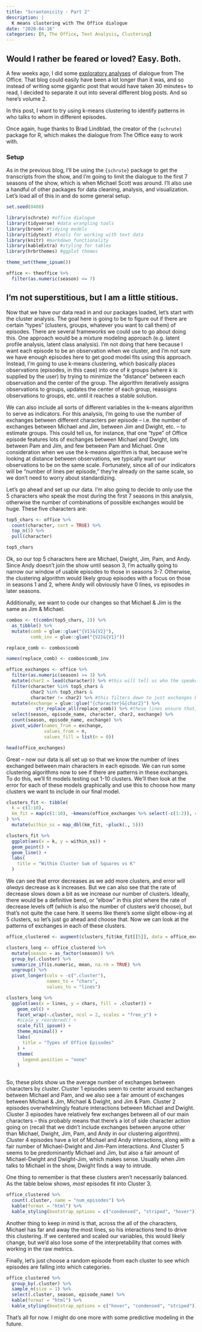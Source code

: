 ```yaml
---
title: "Scrantonicity - Part 2"
description: |
  K means clustering with The Office dialogue
date: "2020-04-16"
categories: [R, The Office, Text Analysis, Clustering]
---
```



## Would I rather be feared or loved? Easy. Both.

A few weeks ago, I did some [exploratory analyses](https://ericekholm.com/blog/office-part1/) of dialogue from The Office. That blog could easily have been a lot longer than it was, and so instead of writing some gigantic post that would have taken 30 minutes+ to read, I decided to separate it out into several different blog posts. And so here's volume 2.

In this post, I want to try using k-means clustering to identify patterns in who talks to whom in different episodes.

Once again, huge thanks to Brad Lindblad, the creator of the `{schrute}` package for R, which makes the dialogue from The Office easy to work with.

### Setup

As in the previous blog, I'll be using the `{schrute}` package to get the transcripts from the show, and I'm going to limit the dialogue to the first 7 seasons of the show, which is when Michael Scott was around. I'll also use a handful of other packages for data cleaning, analysis, and visualization. Let's load all of this in and do some general setup.


```r
set.seed(0408)

library(schrute) #office dialogue
library(tidyverse) #data wrangling tools
library(broom) #tidying models
library(tidytext) #tools for working with text data
library(knitr) #markdown functionality
library(kableExtra) #styling for tables
library(hrbrthemes) #ggplot themes

theme_set(theme_ipsum())

office <- theoffice %>%
  filter(as.numeric(season) <= 7)
```


## I'm not superstitious, but I am a little stitious.

Now that we have our data read in and our packages loaded, let's start with the cluster analysis. The goal here is going to be to figure out if there are certain "types" (clusters, groups, whatever you want to call them) of episodes. There are several frameworks we could use to go about doing this. One approach would be a mixture modeling approach (e.g. latent profile analysis, latent class analysis). I'm not doing that here because I want each episode to be an observation when we cluster, and I'm not sure we have enough episodes here to get good model fits using this approach. Instead, I'm going to use k-means clustering, which basically places observations (episodes, in this case) into one of _k_ groups (where _k_ is supplied by the user) by trying to minimize the "distance" between each observation and the center of the group. The algorithm iteratively assigns observations to groups, updates the center of each group, reassigns observations to groups, etc. until it reaches a stable solution.

We can also include all sorts of different variables in the k-means algorithm to serve as indicators. For this analysis, I'm going to use the number of exchanges between different characters per episode -- i.e. the number of exchanges between Michael and Jim, between Jim and Dwight, etc. -- to estimate groups. This could tell us, for instance, that one "type" of Office episode features lots of exchanges between Michael and Dwight, lots between Pam and Jim, and few between Pam and Michael. One consideration when we use the k-means algorithm is that, because we're looking at distance between observations, we typically want our observations to be on the same scale. Fortunately, since all of our indicators will be "number of lines per episode," they're already on the same scale, so we don't need to worry about standardizing.

Let's go ahead and set up our data. I'm also going to decide to only use the 5 characters who speak the most during the first 7 seasons in this analysis, otherwise the number of combinations of possible exchanges would be huge. These five characters are:

```r
top5_chars <- office %>%
  count(character, sort = TRUE) %>%
  top_n(5) %>%
  pull(character)

top5_chars
```


Ok, so our top 5 characters here are Michael, Dwight, Jim, Pam, and Andy. Since Andy doesn't join the show until season 3, I'm actually going to narrow our window of usable episodes to those in seasons 3-7. Otherwise, the clustering algorithm would likely group episodes with a focus on those in seasons 1 and 2, where Andy will obviously have 0 lines, vs episodes in later seasons.

Additionally, we want to code our changes so that Michael & Jim is the same as Jim & Michael.

```r
combos <- t(combn(top5_chars, 2)) %>%
  as_tibble() %>%
  mutate(comb = glue::glue("{V1}&{V2}"),
         comb_inv = glue::glue("{V2}&{V1}"))

replace_comb <- combos$comb

names(replace_comb) <- combos$comb_inv

office_exchanges <- office %>%
  filter(as.numeric(season) >= 3) %>%
  mutate(char2 = lead(character)) %>% #this will tell us who the speaker is talking to
  filter(character %in% top5_chars &
         char2 %in% top5_chars &
         character != char2) %>% #this filters down to just exchanges between our top 5 characters
  mutate(exchange = glue::glue("{character}&{char2}") %>%
           str_replace_all(replace_comb)) %>% #these lines ensure that, e.g. Michael & Jim is coded the same as Jim & Michael
  select(season, episode_name, character, char2, exchange) %>%
  count(season, episode_name, exchange) %>%
  pivot_wider(names_from = exchange,
              values_from = n,
              values_fill = list(n = 0))

head(office_exchanges)
```


Great -- now our data is all set up so that we know the number of lines exchanged between main characters in each episode. We can run some clustering algorithms now to see if there are patterns in these exchanges. To do this, we'll fit models testing out 1-10 clusters. We'll then look at the error for each of these models graphically and use this to choose how many clusters we want to include in our final model.

```r
clusters_fit <- tibble(
  k = c(1:10),
  km_fit = map(c(1:10), ~kmeans(office_exchanges %>% select(-c(1:2)), centers = .))
) %>%
  mutate(within_ss = map_dbl(km_fit, ~pluck(., 5)))

clusters_fit %>%
  ggplot(aes(x = k, y = within_ss)) +
  geom_point() +
  geom_line() +
  labs(
    title = "Within Cluster Sum of Squares vs K"
  )
```


We can see that error decreases as we add more clusters, and error will *always* decrease as k increases. But we can also see that the rate of decrease slows down a bit as we increase our number of clusters. Ideally, there would be a definitive bend, or "elbow" in this plot where the rate of decrease levels off (which is also the number of clusters we'd choose), but that's not quite the case here. It seems like there's some slight elbow-ing at 5 clusters, so let's just go ahead and choose that. Now we can look at the patterns of exchanges in each of these clusters.

```r
office_clustered <- augment(clusters_fit$km_fit[[5]], data = office_exchanges)

clusters_long <- office_clustered %>%
  mutate(season = as_factor(season)) %>%
  group_by(.cluster) %>%
  summarize_if(is.numeric, mean, na.rm = TRUE) %>%
  ungroup() %>%
  pivot_longer(cols = -c(".cluster"),
               names_to = "chars",
               values_to = "lines")

clusters_long %>%
  ggplot(aes(x = lines, y = chars, fill = .cluster)) +
    geom_col() +
    facet_wrap(~.cluster, ncol = 2, scales = "free_y") +
    #scale_y_reordered() +
    scale_fill_ipsum() +
    theme_minimal() +
    labs(
      title = "Types of Office Episodes"
    ) +
    theme(
      legend.position = "none"
    )
  
```


So, these plots show us the average number of exchanges between characters by cluster. Cluster 1 episodes seem to center around exchanges between Michael and Pam, and we also see a fair amount of exchanges between Michael & Jim, Michael & Dwight, and Jim & Pam. Cluster 2 episodes overwhelmingly feature interactions between Michael and Dwight. Cluster 3 episodes have relatively few exchanges between all of our main characters -- this probably means that there's a lot of side character action going on (recall that we didn't include exchanges between anyone other than Michael, Dwight, Jim, Pam, and Andy in our clustering algorithm). Cluster 4 episodes have a lot of Michael and Andy interactions, along with a fair number of Michael-Dwight and Jim-Pam interactions. And Cluster 5 seems to be predominantly Michael and Jim, but also a fair amount of Michael-Dwight and Dwight-Jim, which makes sense. Usually when Jim talks to Michael in the show, Dwight finds a way to intrude.

One thing to remember is that these clusters aren't necessarily balanced. As the table below shows, *most* episodes fit into Cluster 3.

```r
office_clustered %>%
  count(.cluster, name = "num_episodes") %>%
  kable(format = "html") %>%
  kable_styling(bootstrap_options = c("condensed", "striped", "hover"))
```


Another thing to keep in mind is that, across the all of the characters, Michael has far and away the most lines, so his interactions tend to drive this clustering. If we centered and scaled our variables, this would likely change, but we'd also lose some of the interpretability that comes with working in the raw metrics.

Finally, let's just choose a random episode from each cluster to see which episodes are falling into which categories.

```r
office_clustered %>%
  group_by(.cluster) %>%
  sample_n(size = 1) %>%
  select(.cluster, season, episode_name) %>%
  kable(format = "html") %>%
  kable_styling(bootstrap_options = c("hover", "condensed", "striped"))
```


That's all for now. I might do one more with some predictive modeling in the future.